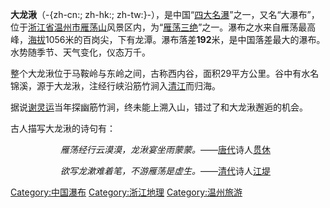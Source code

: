 '''大龙湫'''（-{zh-cn:{{標音|字=湫|拼音=qiū}}; zh-hk:{{標音|字=湫|拼音=qiū}}; zh-tw:{{標音|字=湫|注音=ㄐㄧㄡ}}}-），是中国“[[四大名瀑|四大名瀑]]”之一，又名“大瀑布”，位于[[浙江省|浙江省]][[温州市|温州市]][[雁荡山|雁荡山]]风景区内，为“[[雁荡三绝|雁荡三绝]]”之一。瀑布之水来自雁荡最高峰，[[海拔|海拔]]1056米的百岗尖，下有龙潭。瀑布落差'''192'''米，是中国落差最大的瀑布。水势随季节、天气变化，仪态万千。

整个大龙湫位于马鞍岭与东岭之间，古称西内谷，面积29平方公里。谷中有水名锦溪，源于大龙湫，注经行峡沿筋竹涧入[[清江|清江]]而归海。

据说[[谢灵运|谢灵运]]当年探幽筋竹涧，终未能上溯入山，错过了和大龙湫邂逅的机会。

古人描写大龙湫的诗句有：

::''雁荡经行云漠漠，龙湫宴坐雨蒙蒙。''——[[唐代|唐代]]诗人[[贯休|贯休]]

::''欲写龙漱难着笔，不游雁荡是虚生。''——[[清代|清代]]诗人[[江堤|江堤]]


{{zhejiang-stub}}
{{scenery-stub}}

[[Category:中国瀑布|Category:中国瀑布]]
[[Category:浙江地理|Category:浙江地理]]
[[Category:温州旅游|Category:温州旅游]]